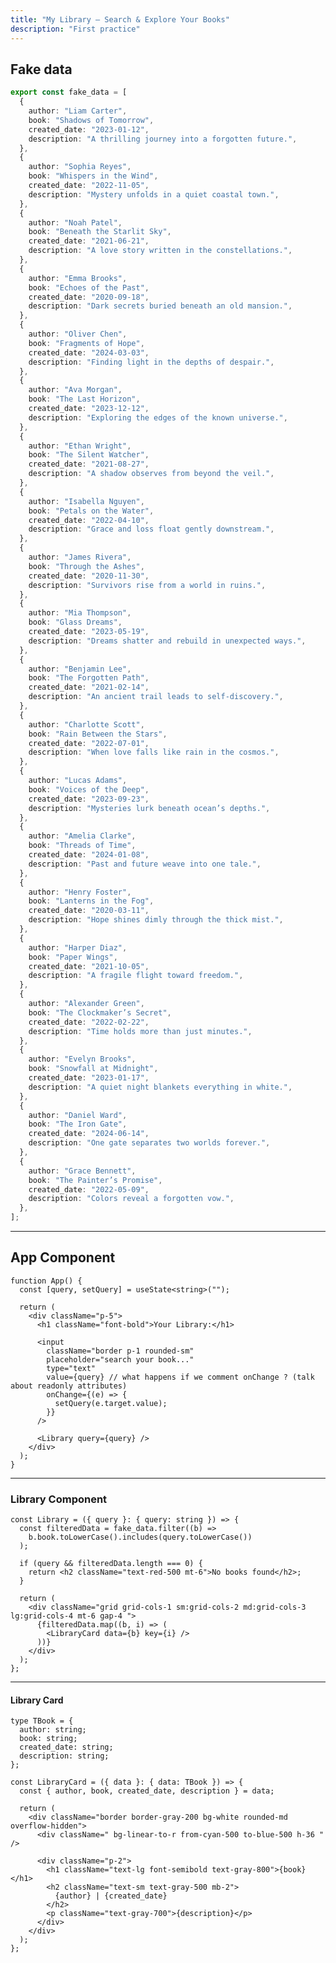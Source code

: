 ```yaml
---
title: "My Library — Search & Explore Your Books"
description: "First practice"
---
```


## Fake data

```ts
export const fake_data = [
  {
    author: "Liam Carter",
    book: "Shadows of Tomorrow",
    created_date: "2023-01-12",
    description: "A thrilling journey into a forgotten future.",
  },
  {
    author: "Sophia Reyes",
    book: "Whispers in the Wind",
    created_date: "2022-11-05",
    description: "Mystery unfolds in a quiet coastal town.",
  },
  {
    author: "Noah Patel",
    book: "Beneath the Starlit Sky",
    created_date: "2021-06-21",
    description: "A love story written in the constellations.",
  },
  {
    author: "Emma Brooks",
    book: "Echoes of the Past",
    created_date: "2020-09-18",
    description: "Dark secrets buried beneath an old mansion.",
  },
  {
    author: "Oliver Chen",
    book: "Fragments of Hope",
    created_date: "2024-03-03",
    description: "Finding light in the depths of despair.",
  },
  {
    author: "Ava Morgan",
    book: "The Last Horizon",
    created_date: "2023-12-12",
    description: "Exploring the edges of the known universe.",
  },
  {
    author: "Ethan Wright",
    book: "The Silent Watcher",
    created_date: "2021-08-27",
    description: "A shadow observes from beyond the veil.",
  },
  {
    author: "Isabella Nguyen",
    book: "Petals on the Water",
    created_date: "2022-04-10",
    description: "Grace and loss float gently downstream.",
  },
  {
    author: "James Rivera",
    book: "Through the Ashes",
    created_date: "2020-11-30",
    description: "Survivors rise from a world in ruins.",
  },
  {
    author: "Mia Thompson",
    book: "Glass Dreams",
    created_date: "2023-05-19",
    description: "Dreams shatter and rebuild in unexpected ways.",
  },
  {
    author: "Benjamin Lee",
    book: "The Forgotten Path",
    created_date: "2021-02-14",
    description: "An ancient trail leads to self-discovery.",
  },
  {
    author: "Charlotte Scott",
    book: "Rain Between the Stars",
    created_date: "2022-07-01",
    description: "When love falls like rain in the cosmos.",
  },
  {
    author: "Lucas Adams",
    book: "Voices of the Deep",
    created_date: "2023-09-23",
    description: "Mysteries lurk beneath ocean’s depths.",
  },
  {
    author: "Amelia Clarke",
    book: "Threads of Time",
    created_date: "2024-01-08",
    description: "Past and future weave into one tale.",
  },
  {
    author: "Henry Foster",
    book: "Lanterns in the Fog",
    created_date: "2020-03-11",
    description: "Hope shines dimly through the thick mist.",
  },
  {
    author: "Harper Diaz",
    book: "Paper Wings",
    created_date: "2021-10-05",
    description: "A fragile flight toward freedom.",
  },
  {
    author: "Alexander Green",
    book: "The Clockmaker’s Secret",
    created_date: "2022-02-22",
    description: "Time holds more than just minutes.",
  },
  {
    author: "Evelyn Brooks",
    book: "Snowfall at Midnight",
    created_date: "2023-01-17",
    description: "A quiet night blankets everything in white.",
  },
  {
    author: "Daniel Ward",
    book: "The Iron Gate",
    created_date: "2024-06-14",
    description: "One gate separates two worlds forever.",
  },
  {
    author: "Grace Bennett",
    book: "The Painter’s Promise",
    created_date: "2022-05-09",
    description: "Colors reveal a forgotten vow.",
  },
];
```

---

## App Component

```tsx
function App() {
  const [query, setQuery] = useState<string>("");

  return (
    <div className="p-5">
      <h1 className="font-bold">Your Library:</h1>

      <input
        className="border p-1 rounded-sm"
        placeholder="search your book..."
        type="text"
        value={query} // what happens if we comment onChange ? (talk about readonly attributes)
        onChange={(e) => {
          setQuery(e.target.value);
        }}
      />

      <Library query={query} />
    </div>
  );
}
```

---

### Library Component

```tsx
const Library = ({ query }: { query: string }) => {
  const filteredData = fake_data.filter((b) =>
    b.book.toLowerCase().includes(query.toLowerCase())
  );

  if (query && filteredData.length === 0) {
    return <h2 className="text-red-500 mt-6">No books found</h2>;
  }

  return (
    <div className="grid grid-cols-1 sm:grid-cols-2 md:grid-cols-3 lg:grid-cols-4 mt-6 gap-4 ">
      {filteredData.map((b, i) => (
        <LibraryCard data={b} key={i} />
      ))}
    </div>
  );
};
```

---

#### Library Card

```tsx
type TBook = {
  author: string;
  book: string;
  created_date: string;
  description: string;
};

const LibraryCard = ({ data }: { data: TBook }) => {
  const { author, book, created_date, description } = data;

  return (
    <div className="border border-gray-200 bg-white rounded-md overflow-hidden">
      <div className=" bg-linear-to-r from-cyan-500 to-blue-500 h-36 " />

      <div className="p-2">
        <h1 className="text-lg font-semibold text-gray-800">{book}</h1>
        <h2 className="text-sm text-gray-500 mb-2">
          {author} | {created_date}
        </h2>
        <p className="text-gray-700">{description}</p>
      </div>
    </div>
  );
};
```
